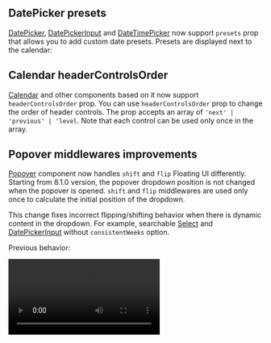 

## DatePicker presets

[DatePicker](/dates/date-picker), [DatePickerInput](/dates/date-picker-input)
and [DateTimePicker](/dates/date-time-picker) now support `presets` prop
that allows you to add custom date presets. Presets are displayed next to the calendar:

<Demo data={DatePickerDemos.presetsRange} />

## Calendar headerControlsOrder

[Calendar](/dates/calendar) and other components based on it now support `headerControlsOrder` prop.
You can use `headerControlsOrder` prop to change the order of header controls. The prop accepts an array of
`'next' | 'previous' | 'level`. Note that each control can be used only once in the array.

<Demo data={DatePickerDemos.headerControlsOrder} />

## Popover middlewares improvements

[Popover](/core/popover) component now handles `shift` and `flip` Floating UI
differently. Starting from 8.1.0 version, the popover dropdown position is not
changed when the popover is opened. `shift` and `flip` middlewares are used only
once to calculate the initial position of the dropdown.

This change fixes incorrect flipping/shifting behavior when there is dynamic content
in the dropdown. For example, searchable [Select](/core/select) and [DatePickerInput](/dates/date-picker-input)
without `consistentWeeks` option.

Previous behavior:

<Video src="/assets/8-1-0-popover-previous-behavior.mp4" />

New behavior:

<Video src="/assets/8-1-0-popover-new-behavior.mp4" />


## use-long-press hook

New [use-long-press](/hooks/use-long-press) hook:

<Demo data={HooksDemos.useLongPressDemo} />

## Reference area support in charts

[BarChart](/charts/bar-chart), [AreaChart](/charts/area-chart) and [LineChart](/charts/line-chart)
components now support reference area. Reference area is a rectangular area
that can be used to highlight a specific region of the chart:

<Demo data={BarChartDemos.referenceArea} />

## use-form resetField handler

[use-form](/form/use-form) now has a `resetField` method that resets field value to its initial value:

```tsx
import { useForm } from '@mantine/form'

const form  = useForm({ initialValues: { name: 'John Doe' } });

form.resetField('name'); // resets name field to 'John Doe'
```

## TagsInput isDuplicate prop

You can now use `isDuplicate` prop in [TagsInput](/core/tags-input) component
to control how duplicates are detected. It is a function that receives two arguments:
tag value and current tags. The function must return `true` if the value is duplicate.

Example of using `isDuplicate` to allow using the same value with different casing:

<Demo data={TagsInputDemos.isDuplicate} />

## Slider domain prop

[Slider](/core/slider) component now supports `domain` prop that allows
setting the possible range of values independently of the `min` and `max` values:

<Demo data={SliderDemos.domain} />

## RangeSlider pushOnOverlap prop

[RangeSlider](/core/range-slider) component now supports `pushOnOverlap` prop that defines
whether the slider should push the overlapping thumb when the user drags it.

<Demo data={RangeSliderDemos.pushOnOverlap} />

## Hooks types exports

`@mantine/hooks` package now exports all types used in hooks options and return values.
For example, you can now import [use-uncontrolled](/hooks/use-uncontrolled) types like this:

```tsx
import type { UseUncontrolledOptions, UseUncontrolledReturnValue } from '@mantine/hooks';
```

Types exported from the library:

```tsx
interface UseUncontrolledOptions<T> {
  /** Value for controlled state */
  value?: T;

  /** Initial value for uncontrolled state */
  defaultValue?: T;

  /** Final value for uncontrolled state when value and defaultValue are not provided */
  finalValue?: T;

  /** Controlled state onChange handler */
  onChange?: (value: T) => void;
}

type UseUncontrolledReturnValue<T> = [
  /** Current value */
  T,

  /** Handler to update the state, passes `value` and `payload` to `onChange` */
  (value: T, ...payload: any[]) => void,

  /** True if the state is controlled, false if uncontrolled */
  boolean,
];
```

## zod v4 with use-form

You can now use zod v4 with [use-form](/form/use-form). To use zod 4:
- Update `mantine-form-zod-resolver` to `1.2.1` or later version
- Update zod to version `3.25.0` or later
- Replace `zod` imports with `zod/v4` (only if you have `zod@3` in your `package.json`)
- Replace `zodResolver` with `zod4Resolver` in your code
- All other code remains the same

Example with zod v4:

```tsx
import { z } from 'zod/v4';
import { zod4Resolver } from 'mantine-form-zod-resolver';

const schema = z.object({
  name: z.string().min(2, { message: 'Name should have at least 2 letters' }),
  email: z.email({ message: 'Invalid email' }),
  age: z.number().min(18, { message: 'You must be at least 18 to create an account' }),
});

const form = useForm({
  initialValues: {
    name: '',
    email: '',
    age: 16,
  },
  validate: zod4Resolver(schema),
})
```

## Documentation updates

- [use-debounced-callback](/hooks/use-debounced-callback) documentation was updated to include new `flush` and `flushOnUnmount` features
- Documentation about exported types was added to all applicable hooks

## Other changes

- All components now support `bdrs` style prop to set border radius.
- [DateTimePicker](/dates/date-time-picker) now supports `defaultTimeValue` prop
- [Tooltip](/core/tooltip) now supports `autoContrast` prop.
- Handlers returned from [use-counter](/hooks/use-couter) are now memoized.
- Return value of [use-event-listener](/hooks/use-event-listener), [use-focus-within](/hooks/use-focus-within), [use-focus-trap](/hooks/use-focus-trap), [use-hover](/hooks/use-hover), [use-move](/hooks/use-move), [use-radial-move](/hooks/use-radial-move) changed (`React.RefObject` -> `React.RefCallback`), required to fix incorrect ref handling in several cases. For more information, see the issue on GitHub – [#7406](https://github.com/mantinedev/mantine/issues/7406).
- Deprecated `React.MutableRefObject` type was replaced with `React.RefObject` in all packages to better support React 19 types.
- `positionDependencies` prop is now deprecated in [Tooltip](/core/tooltip), [Popover](/core/popover) and other components based on Popover. The prop is no longer required and can be safely removed. `positionDependencies` prop will be removed in 9.0 release.
